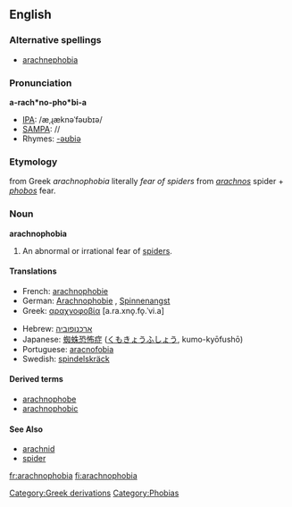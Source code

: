 ==English==

===Alternative spellings===
* [[arachnephobia]]

===Pronunciation===
'''a-rach*no-pho*bi-a'''
*[[IPA]]: /æˌɻæknəˈfəʊbɪə/
*[[SAMPA]]: //
*Rhymes: [[Rhymes:English:-əʊbiə|-əʊbiə]]

===Etymology===
{{L.}} from Greek ''arachnophobia'' literally ''fear of spiders'' from ''[[arachnos]]'' spider + ''[[phobos]]'' fear.

===Noun===
{{wikipedia}}
'''arachnophobia'''
# An abnormal or irrational fear of [[spider]]s.

====Translations====
{{top}}
*French: [[arachnophobie]]
*German: [[Arachnophobie]] {{f}}, [[Spinnenangst]] {{f}}
*Greek: [[αραχνοφοβία]] [a.ra.xno̞.fo̞.ˈvi.a] {{f}}
{{mid}}
*Hebrew: [[:he:ארכנופוביה|ארכנופוביה]]
*Japanese: [[蜘蛛恐怖症]] ([[くもきょうふしょう]], kumo-kyōfushō)
*Portuguese: [[aracnofobia]] {{f}}
*Swedish: [[spindelskräck]]
{{bottom}}

====Derived terms====
* [[arachnophobe]]
* [[arachnophobic]]

====See Also====
*[[arachnid]]
*[[spider]]


[[Category:Greek derivations]]
[[Category:Phobias]]

[[fr:arachnophobia]]
[[fi:arachnophobia]]